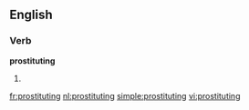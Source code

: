 ==English==

===Verb===
'''prostituting'''

# {{present participle of|[[prostitute]]}}

[[fr:prostituting]]
[[nl:prostituting]]
[[simple:prostituting]]
[[vi:prostituting]]